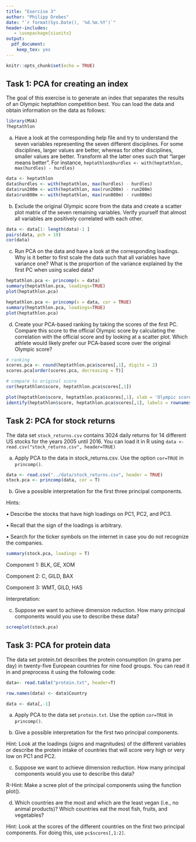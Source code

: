 ```yaml
---
title: "Exercise 3"
author: "Philipp Drebes"
date: "`r format(Sys.Date(), '%d.%m.%Y')`"
header-includes:
   - \usepackage{siunitx}
output:
  pdf_document:
    keep_tex: yes
---
```


```r
knitr::opts_chunk$set(echo = TRUE)
```

## Task 1: PCA for creating an index

The goal of this exercise is to generate an index that separates the results of an Olympic heptathlon competition best. You can load the data and obtain information on the data as follows:

```r
library(MVA)
?heptathlon
```

a) Have a look at the corresponding help file and try to understand the seven variables representing the seven different disciplines. For some disciplines, larger values are better, whereas for other disciplines, smaller values are better. Transform all the latter ones such that "larger means better". For instance, `heptathlon$hurdles <- with(heptathlon, max(hurdles) - hurdles)`

```r
data <- heptathlon
data$hurdles <- with(heptathlon, max(hurdles) - hurdles)
data$run200m <- with(heptathlon, max(run200m) - run200m)
data$run800m <- with(heptathlon, max(run800m) - run800m)
```

b) Exclude the original Olympic score from the data and create a scatter plot matrix of the seven remaining variables. Verify yourself that almost all variables are positively correlated with each other.

```r
data <- data[1: length(data)-1 ]
pairs(data, pch = 19)
cor(data)
```

c) Run PCA on the data and have a look at the corresponding loadings. Why is it better to first scale the data such that all variables have variance one? What is the proportion of the variance explained by the first PC when using scaled data?

```r
heptathlon.pca <- princomp(x = data)
summary(heptathlon.pca, loadings=TRUE)
plot(heptathlon.pca)

heptathlon.pca <- princomp(x = data, cor = TRUE)
summary(heptathlon.pca, loadings=TRUE)
plot(heptathlon.pca)
```

d) Create your PCA-based ranking by taking the scores of the first PC. Compare this score to the official Olympic score by calculating the correlation with the official score and by looking at a scatter plot. Which athlete would likely prefer our PCA-based score over the original Olympic score?

```r
# ranking
scores.pca <- round(heptathlon.pca$scores[,1], digits = 2)
scores.pca[order(scores.pca, decreasing = T)]

# compare to original score
cor(heptathlon$score, heptathlon.pca$scores[,1])

plot(heptathlon$score, heptathlon.pca$scores[,1], xlab = 'Olympic score', ylab = 'PCA score')
identify(heptathlon$score, heptathlon.pca$scores[,1], labels = rownames(heptathlon))
```

## Task 2: PCA for stock returns

The data set `stock_returns.csv` contains 3024 daily returns for 14 different US stocks for the years 2005 until 2016. You can load it in R using `data <- read.csv("stock_returns.csv", header=TRUE)`

a) Apply PCA to the data in stock_returns.csv. Use the option `cor=TRUE` in `princomp()`.

```r
data <- read.csv("../data/stock_returns.csv", header = TRUE)
stock.pca <- princomp(data, cor = T)
```

b) Give a possible interpretation for the first three principal components.

Hints:

• Describe the stocks that have high loadings on PC1, PC2, and PC3.

• Recall that the sign of the loadings is arbitrary.

• Search for the ticker symbols on the internet in case you do not recognize the companies.

```r
summary(stock.pca, loadings = T)
```

Component 1: BLK, GE, XOM

Component 2: C, GILD, BAX

Component 3: WMT, GILD, HAS

Interpretation:

c) Suppose we want to achieve dimension reduction. How many principal components would you use to describe these data?

```r
screeplot(stock.pca)
```

## Task 3: PCA for protein data

The data set protein.txt describes the protein consumption (in grams per day) in twenty-five European countries for nine food groups. You can read it in and preprocess it using the following code:

```r
data<- read.table("protein.txt", header=T)

row.names(data) <- data$Country

data <- data[,-1]
```

a) Apply PCA to the data set `protein.txt`. Use the option `cor=TRUE` in `princomp()`.

b) Give a possible interpretation for the first two principal components.

Hint: Look at the loadings (signs and magnitudes) of the different variables or describe the protein intake of countries that will score very high or very low on PC1 and PC2.

c) Suppose we want to achieve dimension reduction. How many principal components would you use to describe this data?

R-Hint: Make a scree plot of the principal components using the function plot().

d) Which countries are the most and which are the least vegan (i.e., no animal products)? Which countries eat the most fish, fruits, and vegetables?

Hint: Look at the scores of the different countries on the first two principal components. For doing this, use `pc$scores[,1:2]`.
